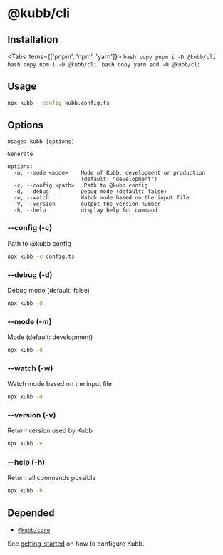 
# @kubb/cli

## Installation

<Tabs items={['pnpm', 'npm', 'yarn']}>
  <Tab>
    ```bash copy
    pnpm i -D @kubb/cli
    ```
  </Tab>
    <Tab>
    ```bash copy
    npm i -D @kubb/cli
    ```
  </Tab>
    <Tab>
    ```bash copy
    yarn add -D @kubb/cli
    ```
  </Tab>
</Tabs>

## Usage

```sh copy
npx kubb --config kubb.config.ts
```

## Options

```mdx
Usage: kubb [options]

Generate

Options:
  -m, --mode <mode>    Mode of Kubb, development or production
                       (default: "development")
  -c, --config <path>   Path to @kubb config
  -d, --debug          Debug mode (default: false)
  -w, --watch          Watch mode based on the input file
  -V, --version        output the version number
  -h, --help           display help for command
```


### --config (-c)

Path to @kubb config

```sh copy
npx kubb -c config.ts
```

### --debug (-d)

Debug mode (default: false)

```sh copy
npx kubb -d
```

### --mode (-m)

Mode (default: development)

```sh copy
npx kubb -d
```

### --watch (-w)

Watch mode based on the input file

```sh copy
npx kubb -d
```

### --version (-v)

Return version used by Kubb

```sh copy
npx kubb -v
```

### --help (-h)

Return all commands possible

```sh copy
npx kubb -h
```

## Depended

- [`@kubb/core`](/docs/usage/core)

See [getting-started](/docs/getting-started) on how to configure Kubb.